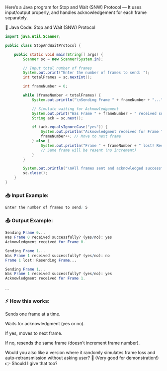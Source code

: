 Here’s a Java program for Stop and Wait (SNW) Protocol —
It uses input/output properly, and handles acknowledgement for each frame separately.

🧩 Java Code: Stop and Wait (SNW) Protocol
```java
import java.util.Scanner;

public class StopAndWaitProtocol {

    public static void main(String[] args) {
        Scanner sc = new Scanner(System.in);

        // Input total number of frames
        System.out.print("Enter the number of frames to send: ");
        int totalFrames = sc.nextInt();

        int frameNumber = 0;

        while (frameNumber < totalFrames) {
            System.out.println("\nSending Frame " + frameNumber + "...");

            // Simulate waiting for Acknowledgement
            System.out.print("Was Frame " + frameNumber + " received successfully? (yes/no): ");
            String ack = sc.next();

            if (ack.equalsIgnoreCase("yes")) {
                System.out.println("Acknowledgment received for Frame " + frameNumber + ".");
                frameNumber++; // Move to next frame
            } else {
                System.out.println("Frame " + frameNumber + " lost! Resending Frame...");
                // Same frame will be resent (no increment)
            }
        }

        System.out.println("\nAll frames sent and acknowledged successfully!");
        sc.close();
    }
}
```
###  📥 Input Example:
```css
Enter the number of frames to send: 5
```
### 📤 Output Example:
```mathematica
Sending Frame 0...
Was Frame 0 received successfully? (yes/no): yes
Acknowledgment received for Frame 0.

Sending Frame 1...
Was Frame 1 received successfully? (yes/no): no
Frame 1 lost! Resending Frame...

Sending Frame 1...
Was Frame 1 received successfully? (yes/no): yes
Acknowledgment received for Frame 1.
```
...
### ⚡ How this works:
Sends one frame at a time.

Waits for acknowledgment (yes or no).

If yes, moves to next frame.

If no, resends the same frame (doesn't increment frame number).

Would you also like a version where it randomly simulates frame loss and auto-retransmission without asking user? 🚀 (Very good for demonstration!)
👉 Should I give that too?







